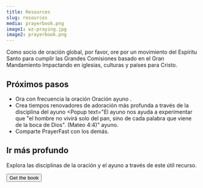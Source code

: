 ```yaml
---
title: Resources
slug: resources
media: prayerbook.png
image1: wz-praying.jpg
image2: prayerbook.png
---
```

<Hero image={props.image1}>
Como socio de oración global, por favor, ore por un movimiento del Espíritu Santo para cumplir <Popup text="Se me ha dado todo el poder en el cielo y en la tierra. Por lo tanto, ve y haz discípulos de todas las naciones, bautizándolos en el nombre del Padre, del Hijo y del Espíritu Santo, y enseñándoles a obedecer todo lo que te he mandado. Y seguramente estoy contigo siempre, hasta el final de la edad. (Mateo 28:18-20)">las Grandes Comisiones</Popup> basado en el <Popup text={ : 'Él respondió: 'Ama al Señor tu Dios con todo tu corazón y con toda tu alma y con toda tu fuerza y con toda tu mente'; y, 'Ama a tu prójimo como a ti mismo'". (Lucas 10:27)`}>Gran Mandamiento</Popup> Impactando en iglesias, culturas y países para Cristo.
</Hero>

<Row cols="2" className="md:grid-cols-2 text-white">

<Callout background="accent">

## Próximos pasos

- Ora con frecuencia la oración <Popup text="Por favor, reza por un Movimiento del Espíritu Santo para cumplir con la Gran Comisión basada en el Gran Mandamiento que afecta a las iglesias, las culturas y los países para Cristo"> Oración ayuno </Popup>.
- Crea tiempos renovadores de adoración más profunda a través de la disciplina del ayuno <Popup text="El ayuno nos ayuda a experimentar que "el hombre no vivirá solo del pan, sino de cada palabra que viene de la boca de Dios". (Mateo 4:4)" ayuno.</Popup>
- Comparte PrayerFast con los demás.

<SocialShare />

</Callout>

<Callout background="secondary">

## Ir más profundo

<ImageCard image={props.image2}>

Explora las disciplinas de la oración y el ayuno a través de este útil recurso.

<Button to="https://www.amazon.com/Prayer-Fasting-Moving-Spirit-Churches/dp/1949921425/ref=sr_1_2?crid=HYWZMUFTN37P&keywords=prayer+and+fasting&qid=1658952220&sprefix=prayer+and+fasting%2Caps%2C96&sr=8-2">Get the book</Button>

</ImageCard>

</Callout>

</Row>

